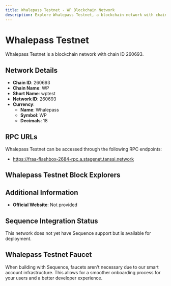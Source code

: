 ```yaml
--- 
title: Whalepass Testnet - WP Blockchain Network
description: Explore Whalepass Testnet, a blockchain network with chain ID 260693. Learn about its native currency, Whalepass, and how to interact with the network.
---
```


# Whalepass Testnet

Whalepass Testnet is a blockchain network with chain ID 260693.

## Network Details

- **Chain ID**: 260693
- **Chain Name**: WP
- **Short Name**: wptest
- **Network ID**: 260693
- **Currency**: 
  - **Name**: Whalepass
  - **Symbol**: WP
  - **Decimals**: 18

## RPC URLs

Whalepass Testnet can be accessed through the following RPC endpoints:

- https://fraa-flashbox-2684-rpc.a.stagenet.tanssi.network

## Whalepass Testnet Block Explorers



## Additional Information

- **Official Website**: Not provided

## Sequence Integration Status

This network does not yet have Sequence support but is available for deployment.

## Whalepass Testnet Faucet

When building with Sequence, faucets aren't necessary due to our smart account infrastructure. This allows for a smoother onboarding process for your users and a better developer experience.
